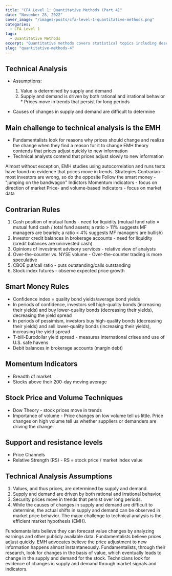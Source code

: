 ---
title: "CFA Level 1: Quantitative Methods (Part 4)"
date: "November 28, 2022"
cover_image: "/images/posts/cfa-level-1-quantitative-methods.png"
categories:
  - CFA Level 1
tags:
  - Quantitative Methods
excerpt: "Quantitative methods covers statistical topics including descriptive statistics, hypothesis testing, and more."
slug: "quantitative-methods-4"
---

## Technical Analysis

- Assumptions:

  1. Value is determined by supply and demand
  2. Supply and demand is driven by both rational and irrational behavior \* Prices move in trends that persist for long periods

- Causes of changes in supply and demand are difficult to determine

## Main challenge to technical analysis is the EMH

- Fundamentalists look for reasons why prices should change and realize the change when they find a reason for it to change
  EMH theory contends that prices adjust quickly to new information
- Technical analysts contend that prices adjust slowly to new information

Almost without exception, EMH studies using autocorrelation and runs tests have found no evidence that prices move in trends.
Strategies
Contrarian - most investors are wrong, so do the opposite
Follow the smart money - "jumping on the bandwagon"
Indictors
Momentum indicators - focus on direction of market
Price- and volume-based indicators - focus on market data

## Contrarian Rules

1. Cash position of mutual funds - need for liquidity (mutual fund ratio = mutual fund cash / total fund assets; a ratio > 11% suggests MF managers are bearish; a ratio < 4% suggests MF managers are bullish)
2. Investor credit balances in brokerage accounts - need for liquidity (credit balances are uninvested cash)
3. Opinions of investment advisory services - relative view of analysts
4. Over-the-counter vs. NYSE volume - Over-the-counter trading is more speculative
5. CBOE put/call ratio - puts outstanding/calls outstanding
6. Stock index futures - observe expected price growth

## Smart Money Rules

- Confidence index = quality bond yields/average bond yields
- In periods of confidence, investors sell high-quality bonds (increasing their yields) and buy lower-quality bonds (decreasing their yields), decreasing the yield spread
- In periods of pessimism, investors buy high-quality bonds (decreasing their yields) and sell lower-quality bonds (increasing their yields), increasing the yield spread
- T-bill-Eurodollar yield spread - measures international crises and use of U.S. safe havens
- Debit balances in brokerage accounts (margin debt)

## Momentum Indicators

- Breadth of market
- Stocks above their 200-day moving average

## Stock Price and Volume Techniques

- Dow Theory - stock prices move in trends
- Importance of volume - Price changes on low volume tell us little. Price changes on high volume tell us whether suppliers or demanders are driving the change.

## Support and resistance levels

- Price Channels
- Relative Strength (RS) - RS = stock price / market index value

## Technical Analysis Assumptions

1. Values, and thus prices, are determined by supply and demand.
2. Supply and demand are driven by both rational and irrational behavior.
3. Security prices move in trends that persist over long periods.
4. While the causes of changes in supply and demand are difficult to determine, the actual shifts in supply and demand can be observed in market price behavior.
   The major challenge to technical analysis is the efficient market hypothesis (EMH).

Fundemantalists believe they can forecast value changes by analyzing earnings and other publicly available data.
Fundamentalists believe prices adjust quickly.
EMH advocates believe the price adjustment to new information happens almost instantaneously.
Fundamentalists, through their research, look for changes in the basis of value, which eventually leads to change in the supply and demand for the stock.
Technicians look for evidence of changes in supply and demand through market signals and indicators.
